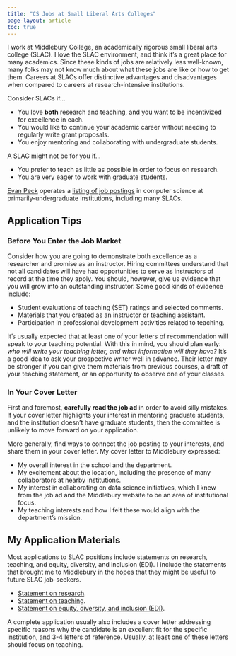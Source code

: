 ```yaml
---
title: "CS Jobs at Small Liberal Arts Colleges"
page-layout: article
toc: true
---
```


I work at Middlebury College, an academically rigorous small liberal arts college (SLAC). I love the SLAC environment, and think it's a great place for many academics. Since these kinds of jobs are relatively less well-known, many folks may not know much about what these jobs are like or how to get them. Careers at SLACs offer distinctive advantages and disadvantages when compared to careers at research-intensive institutions. 

Consider SLACs if...

- You love **both** research and teaching, and you want to be incentivized for excellence in each. 
- You would like to continue your academic career without needing to regularly write grant proposals. 
- You enjoy mentoring and collaborating with undergraduate students. 

A SLAC might not be for you if...

- You prefer to teach as little as possible in order to focus on research. 
- You are very eager to work with graduate students. 

[Evan Peck](https://evanpeck.github.io) operates a [listing of job postings](https://cs-pui.github.io/#deadlines) in computer science at primarily-undergraduate institutions, including many SLACs. 

## Application Tips

### Before You Enter the Job Market

Consider how you are going to demonstrate both excellence as a researcher and promise as an instructor. Hiring committees understand that not all candidates will have had opportunities to serve as instructors of record at the time they apply. You should, however, give us evidence that you will grow into an outstanding instructor. Some good kinds of evidence include: 

- Student evaluations of teaching (SET) ratings and selected comments. 
- Materials that you created as an instructor or teaching assistant. 
- Participation in professional development activities related to teaching. 

It's usually expected that at least one of your letters of recommendation will speak to your teaching potential. With this in mind, you should plan early: *who will write your teaching letter, and what information will they have?* It's a good idea to ask your prospective writer well in advance. Their letter may be stronger if you can give them materials from previous courses, a draft of your teaching statement, or an opportunity to observe one of your classes. 

### In Your Cover Letter

First and foremost, **carefully read the job ad** in order to avoid silly mistakes.  If your cover letter highlights your interest in mentoring graduate students, and the institution doesn't have graduate students, then the committee is unlikely to move forward on your application. 

More generally, find ways to connect the job posting to your interests, and share them in your cover letter. My cover letter to Middlebury expressed:

- My overall interest in the school and the department.
- My excitement about the location, including the presence of many collaborators at nearby institutions. 
- My interest in collaborating on data science initiatives, which I knew from the job ad and the Middlebury website to be an area of institutional focus. 
- My teaching interests and how I felt these would align with the department's mission. 

## My Application Materials

Most applications to SLAC positions include statements on research, teaching, and equity, diversity, and inclusion (EDI). I include the statements that brought me to Middlebury in the hopes that they might be useful to future SLAC job-seekers. 

- [Statement on research](assets/pdf/research-cs.pdf).
- [Statement on teaching](assets/pdf/teaching-cs.pdf).
- [Statement on equity, diversity, and inclusion (EDI)](assets/pdf/EDI.pdf).

A complete application usually also includes a cover letter addressing specific reasons why the candidate is an excellent fit for the specific institution, and 3-4 letters of reference. Usually, at least one of these letters should focus on teaching. 
